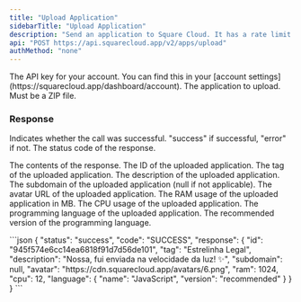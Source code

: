 ```yaml
---
title: "Upload Application"
sidebarTitle: "Upload Application"
description: "Send an application to Square Cloud. It has a rate limit of 1 request every 10 seconds."
api: "POST https://api.squarecloud.app/v2/apps/upload"
authMethod: "none"
---
```


<ParamField header="Authorization" type="string" placeholder="API KEY" required>
  The API key for your account. You can find this in your [account settings](https://squarecloud.app/dashboard/account).
</ParamField>

<ParamField header="file" type="file" placeholder="application.zip" required>
  The application to upload. Must be a ZIP file.
</ParamField>

### Response

<ResponseField name="status" type="string">
  Indicates whether the call was successful. "success" if successful, "error" if not.
</ResponseField>
<ResponseField name="code" type="string">
  The status code of the response.
</ResponseField>
<ResponseField name="response" type="object">

The contents of the response.
<Expandable title="Toggle object">
<ResponseField name="id" type="string">
  The ID of the uploaded application.
</ResponseField>
<ResponseField name="tag" type="string">
  The tag of the uploaded application.
</ResponseField>
<ResponseField name="description" type="string">
  The description of the uploaded application.
</ResponseField>
<ResponseField name="subdomain" type="string">
  The subdomain of the uploaded application (null if not applicable).
</ResponseField>
<ResponseField name="avatar" type="string">
  The avatar URL of the uploaded application.
</ResponseField>
<ResponseField name="ram" type="number">
  The RAM usage of the uploaded application in MB.
</ResponseField>
<ResponseField name="cpu" type="number">
  The CPU usage of the uploaded application.
</ResponseField>
<ResponseField name="language" type="object">
<Expandable title="Toggle object">
<ResponseField name="name" type="string">
  The programming language of the uploaded application.
</ResponseField>
<ResponseField name="version" type="string">
  The recommended version of the programming language.
</ResponseField>
</Expandable>
</ResponseField>
</Expandable>
</ResponseField>

<ResponseExample>
```json
{
    "status": "success",
    "code": "SUCCESS",
    "response": {
        "id": "945f574e6cc14ea6818f91d7d56de101",
        "tag": "Estrelinha Legal",
        "description": "Nossa, fui enviada na velocidade da luz! ✨",
        "subdomain": null,
        "avatar": "https://cdn.squarecloud.app/avatars/6.png",
        "ram": 1024,
        "cpu": 12,
        "language": {
            "name": "JavaScript",
            "version": "recommended"
        }
    }
}
```
</ResponseExample>